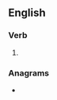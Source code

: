 {{also|borged}}
==English==

===Verb===
{{head|en|verb form}}

# {{en-past of|Borg}}

===Anagrams===
* {{anagrams|en|bodger}}